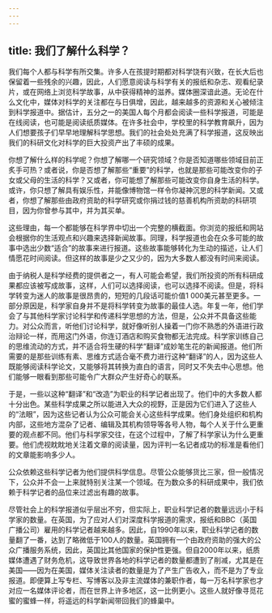 ```yaml
---
---
---
```

title: 我们了解什么科学？
---




我们每个人都与科学有所交集。许多人在孩提时期都对科学饶有兴致，在长大后也保留着一些残余的兴趣，因此，人们愿意阅读与科学有关的报纸和杂志、观看纪录片，或在网络上浏览科学故事，从中获得精神的滋养。媒体圈深谙此道。无论在什么文化中，媒体对科学的关注都在与日俱增，因此，越来越多的资源和关心被倾注到科学报道中。据估计，五分之一的美国人每个月都会阅读一些科学报道，可能是在线阅读，也可能是阅读纸质媒体。在许多社会中，学校里的科学教育飙升，因为人们想要孩子们早早地理解科学思想。我们的社会处处充满了科学报道，这反映出我们的科研文化对科学的巨大投资产出了丰硕的成果。

你想了解什么样的科学呢？你想了解哪一个研究领域？你是否知道哪些领域目前正炙手可热？或者说，你是否想了解那些“重要”的科学，也就是那些可能改变你的子女或父母的生活的科学？又或者，你可能想了解那些可能改变你自身生活的科学。或许，你只想了解具有娱乐性，并能像博物馆一样令你凝神沉思的科学新闻。又或者，你想了解那些由政府资助的科学研究或你捐过钱的慈善机构所资助的科研项目，因为你曾参与其中，并为其买单。

这些理由，每一个都能够在科学界中切出一个完整的横截面。你浏览的报纸和网站会根据你的生活观点和兴趣来选择新闻故事。同理，科学报道也会在众多可能的故事中选出少数“适合”的故事来进行报道。这些故事能够转化为生动的描述，让人们情愿花时间阅读。但这样的故事是少之又少的，因为大多数人都没有时间来阅读。

由于纳税人是科学经费的提供者之一，有人可能会希望，我们所投资的所有科研成果都应该被写成故事，这样，人们可以选择阅读，也可以选择不阅读。但是，将科学转变为迷人的故事是很昂贵的，短短的几段话可能价值1 000美元甚至更多。一部分原因是，科学家自身并不是将科学转变为故事的最佳人选。年复一年，他们学会了与其他科学家讨论科学和传递科学思想的方法，但是，公众并不具备这些能力。对公众而言，听他们讨论科学，就好像听别人操着一门你不熟悉的外语进行政治辩论一样，而用这门外语，你连订酒店和购买食物都无法完成。科学家训练自己的思维流动的方式，并不适合将生硬的科学“翻译”成妙笔生花的新闻报道。他们所需要的是那些训练有素、思维方式适合毫不费力进行这种“翻译”的人，因为这些人既能够阅读科学论文，又能够将其转换为直白的语言，同时又不失去中心思想。他们能够一眼看到那些可能令广大群众产生好奇心的联系。

于是，一些以这种“翻译”和“改造”为职业的科学记者出现了。他们中的大多数人都十分出色。某些科学成果之所以能进入大众的视野，正是因为它们进入了这些人的“法眼”，因为这些记者认为公众可能会关心这些科学成果。他们身处组织和机构内部，这些地方混杂了记者、编辑及其机构领导等各号人物，每个人关于什么更重要的观点都不同。他们与科学家交往，在这个过程中，了解了科学家认为什么更重要。他们虎视眈眈地关注着文章的阅读量，因为评判一名记者成功的标准是看他们的文章能影响多少人。

公众依赖这些科学记者为他们提供科学信息。尽管公众能够货比三家，但一般情况下，公众并不会一上来就特别关注某一个领域。在为数众多的科研成果中，我们依赖于科学记者的品位来过滤出有趣的故事。

尽管社会上的科学报道似乎层出不穷，但实际上，职业科学记者的数量远远小于科学家的数量。在英国，为了应对人们对深度科学报道的需求，报纸和BBC（英国广播公司）雇用的科学记者越来越多。因此，自1990年以来，职业科学记者的数量翻了一番，达到了略微低于100人的数量。英国拥有一个由政府资助的强大的公众广播服务系统，因此，英国比其他国家的保护性更强。但自2000年以来，纸质媒体遭遇了财务危机，这导致世界各地的科学记者的数量都遭到了削减，尤其是在美国——因为在美国，媒体关注读者的数量是为了产生广告收入，而不是为了专业报道。即便算上写专栏、写博客以及非主流媒体的兼职作者，每一万名科学家也才对应一名媒体评论者，而在世界上许多地区，这一比例更小。这些人就好像寻觅花蜜的蜜蜂一样，将遥远的科学新闻带回我们的蜂巢中。